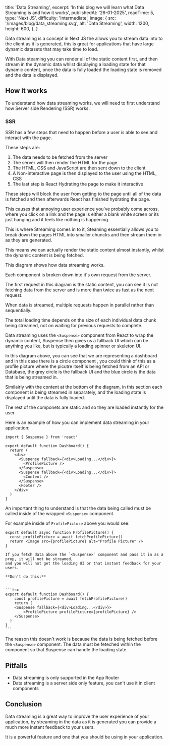   title: 'Data Streaming',
  excerpt: 'In this blog we will learn what Data Streaming is and how it works',
  publishedAt: '26-01-2025',
  readTime: 5,
  type: 'Next JS',
  difficulty: 'Intermediate',
  image: {
    src: '/images/blog/data_streaming.svg',
    alt: 'Data Streaming',
    width: 1200,
    height: 600,
  },
}

Data streaming is a concept in Next JS the allows you to stream data into to the client as it is generated,
this is great for applications that have large dynamic datasets that may take time to load.

With Data steaming you can render all of the static content first, and then stream in the dynamic data whilst
displaying a loading state for that dynamic content, once the data is fully loaded the loading state is
removed and the data is displayed.

## How it works

To understand how data streaming works, we will need to first understand how Server side
Rendering (SSR) works.

### SSR

SSR has a few steps that need to happen before a user is able to see and interact with the
page.

These steps are:

1. The data needs to be fetched from the server
2. The server will then render the HTML for the page
3. The HTML, CSS and JavaScript are then sent down to the client
4. A Non-interactive page is then displayed to the user using the HTML, CSS
5. The last step is React Hydrating the page to make it interactive

<ArticleImage
  darkSrc="/images/blog/dark_ssr.svg"
  lightSrc="/images/blog/light_ssr.svg"
  alt="SSR diagram showing how SSR works in Next.js"
  size="xxlarge"
/>

These steps will block the user from getting to the page until all of the data is fetched
and then afterwards React has finished hydrating the page.

This causes that annoying user experience you've probably come across, where you click on a link
and the page is either a blank white screen or its just hanging and it feels like nothing is happening.

This is where Streaming comes in to it, Steaming essentially allows you to break down the pages HTML into smaller chuncks
and then stream them in as they are generated.

This means we can actually render the static content almost instantly, whilst the dynamic content is being fetched.

This diagram shows how data streaming works.

Each component is broken down into it's own request from the server.

<ArticleImage
  darkSrc="/images/blog/dark_ssr_stream.svg"
  lightSrc="/images/blog/light_ssr_stream.svg"
  alt="SSR diagram showing how SSR works in Next.js"
  size="xxlarge"
/>

The first request in this diagram is the static content, you can see it is not fetching data from the server and is more than twice as
fast as the next request.

<Alert type="info">

When data is streamed, multiple requests happen in parallel rather than sequentially.

The total loading time depends on the size of each individual data chunk being streamed, not on waiting for previous requests to complete.

</Alert>

Data streaming uses the `<Suspense>` component from React to wrap the dynamic content, Suspense then gives us
a fallback UI which can be anything you like, but is typically a loading spinner or skeleton UI.

<ArticleImage
  darkSrc="/images/blog/dark_streaming.svg"
  lightSrc="/images/blog/light_streaming.svg"
  alt="Data streaming diagram showing how data streaming works in Next.js"
  size="large"
/>

In this diagram above, you can see that we are representing a dashboard and in this case there is a circle component
, you could think of this as a profile picture where the picutre itself is being fetched from an API or Database,
the grey circle is the fallback UI and the blue circle is the data that is being streamed in.

Similairly with the content at the bottom of the diagram, in this section each component is being streamed in
separately, and the loading state is displayed until the data is fully loaded.

The rest of the componets are static and so they are loaded instantly for the user.

Here is an example of how you can implement data streaming in your application:

```tsx
import { Suspense } from 'react'

export default function Dashboard() {
  return (
    <div>
      <Suspense fallback={<div>Loading...</div>}>
        <ProfilePicture />
      </Suspense>
      <Suspense fallback={<div>Loading...</div>}>
        <Content />
      </Suspense>
      <Footer />
    </div>
  )
}
```

An important thing to understand is that the data being called must be called inside of the wrapped `<Suspense>` component.

For example inside of `ProfilePicture` above you would see:

```tsx
export default async function ProfilePicture() {
  const profilePicture = await fetchProfilePicture()
  return <Image src={profilePicture} alt="Profile Picture" />
}
```

    If you fetch data above the `<Suspense>` component and pass it in as a prop, it will not be streamed,
    and you will not get the loading UI or that instant feedback for your users.

    **Don't do this:**


    ```tsx
    export default function Dashboard() {
        const profilePicture = await fetchProfilePicture()
        return (
        <Suspense fallback={<div>Loading...</div>}>
            <ProfilePicture profilePicture={profilePicture} />
        </Suspense>
      )
    }
    ```

The reason this doesn't work is because the data is being fetched before the `<Suspense>` component.
The data must be feteched within the component so that Suspense can handle the loading state.

## Pitfalls

- Data streaming is only supported in the App Router
- Data streaming is a server side only feature, you can't use it in client components

## Conclusion

Data streaming is a great way to improve the user experience of your application, by streaming in the data as it is generated
you can provide a much more instant feedback to your users.

It is a powerful feature and one that you should be using in your application.
